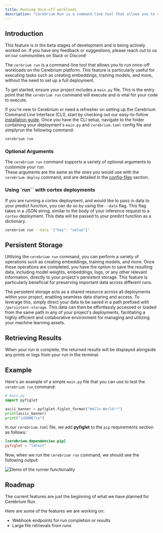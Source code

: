 ```yaml
---
title: Running Once-off workloads
description: "Cerebrium Run is a command-line tool that allows you to run once-off workloads on the Cerebrium platform"
---
```


## Introduction

<Note>
  This feature is in the beta stages of development and is being actively
  worked on. If you have any feedback or suggestions, please reach out to us on
  our communities on Slack or Discord!
</Note>

The `cerbrium run` is a command-line tool that allows you to run once-off workloads on the Cerebrium platform. This feature is particularly useful for executing tasks such as creating embeddings, training models, and more, without the need to set up a full deployment.

To get started, ensure your project includes a `main.py` file. This is the entry point that the `cerebrium run` command will execute and is vital for your code to execute.

If you're new to Cerebrium or need a refresher on setting up the Cerebrium Command Line Interface (CLI), start by checking out our easy-to-follow [installation guide](/cerebrium/getting-started/installation).
Once you have the CLI setup, navigate to the folder containing your deployment's `main.py` and `cerebrium.toml` config file and simplyrun the following command:

```bash
cerebrium run
```

### Optional Arguments
The `cerebrium run` command supports a variety of optional arguments to customize your run.  
These arguments are the same as the ones you would use with the `cerebrium deploy` command, and are detailed in the [config-files](/cerebrium/environments/config-files) section.

### Using `run`` with cortex deployments

If you are running a cortex deployment, and would like to pass in data to your predict function, you can do so by using the `--data` flag. This flag takes in a JSON string, similar to the body of your inference request to a `cortex` deployment. This data will be passed to your predict function as a dictionary.

```bash
cerebrium run --data '{"key": "value"}'
```

## Persistent Storage

Utilizing the `cerebrium run` command, you can perform a variety of operations such as creating embeddings, training models, and more.
Once these operations are completed, you have the option to save the resulting data, including model weights, embeddings, logs, or any other relevant information, directly to your project's persistent storage.
This feature is particularly beneficial for preserving important data across different runs.

The persistent storage acts as a shared resource across all deployments within your project, enabling seamless data sharing and access.
To leverage this, simply direct your data to be saved in a path prefixed with `/persistent-storage`.
This data can then be effortlessly accessed or loaded from the same path in any of your project's deployments, facilitating a highly efficient and collaborative environment for managing and utilizing your machine learning assets.

## Retrieving Results

When your run is complete, the returned results will be displayed alongside any prints or logs from your run in the terminal.


## Example

Here's an example of a simple `main.py` file that you can use to test the `cerebrium run` command:

```python
# main.py
import pyfiglet

ascii_banner = pyfiglet.figlet_format("Hello World!!")
print(ascii_banner)
print("\nDONE!\n")
```

In our `cerebrium.toml` file, we add **pyfiglet** to the `pip` requirements section as follows:

```toml
[cerebrium.dependencies.pip]
pyfiglet = "latest"
```

Now, when we run the `cerebrium run` command, we should see the following output:

![Demo of the runner functionality](/images/runner/runner-basic-demo.png)


## Roadmap

The current features are just the beginning of what we have planned for Cerebrium Run.

Here are some of the features we are working on:

- Webhook endpoints for run completion or results
- Large file retrievals from runs
